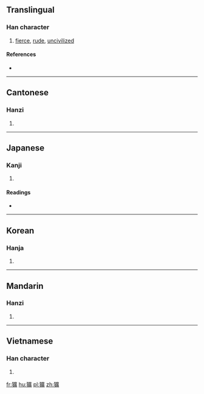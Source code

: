 {{also|犷}}
==Translingual==

===Han character===
{{Han char|rn=94|rad=犬|as=15|sn=18|four=40281|canj=KHITC}}

# [[fierce]], [[rude]], [[uncivilized]]

====References====
* {{Han ref|kx=0721.020|dkj=20774|dj=1132.180|hdz=21374.080|uh=7377|ud=29559|bh=C278|bd=49784}}

----

==Cantonese==

===Hanzi===
{{yue-hanzi|jyut=|y=gwong2|sim=犷}}

# {{defn|lang=yue|sort=犬15}}

----

==Japanese==

===Kanji===
{{ja-kanji|grade=|rs=犬15}}

# {{defn|lang=ja|sort=犬15}}

====Readings====
* {{ja-readings|on=[[こう]] (kō), [[きょう]] (kyō), [[く]] (ku)|kun=[[あらい]] (arai)}}

----

==Korean==

===Hanja===
{{ko-hanja|hangeul=광|eumhun=|rv=gwang|mr=kwang|y=kwang}}

# {{defn|lang=ko|sort=犬15}}

----

==Mandarin==

===Hanzi===
{{cmn-hanzi|sim=犷|pin=[[guǎng]] ([[guang3]])|wg=kuang<sup>3</sup>}}

# {{defn|lang=cmn|sort=犬15}}

----

==Vietnamese==

===Han character===
{{vi-hantu|[[quánh]]|rs=犬15}}

# {{defn|lang=vi|sort=犬15}}

[[fr:獷]]
[[hu:獷]]
[[pl:獷]]
[[zh:獷]]